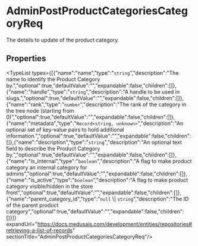 
# AdminPostProductCategoriesCategoryReq

The details to update of the product category.

## Properties

<TypeList types={[{"name":"name","type":"`string`","description":"The name to identify the Product Category by.","optional":true,"defaultValue":"","expandable":false,"children":[]},{"name":"handle","type":"`string`","description":"A handle to be used in slugs.","optional":true,"defaultValue":"","expandable":false,"children":[]},{"name":"rank","type":"`number`","description":"The rank of the category in the tree node (starting from 0)","optional":true,"defaultValue":"","expandable":false,"children":[]},{"name":"metadata","type":"`Record<string, unknown>`","description":"An optional set of key-value pairs to hold additional information.","optional":true,"defaultValue":"","expandable":false,"children":[]},{"name":"description","type":"`string`","description":"An optional text field to describe the Product Category by.","optional":true,"defaultValue":"","expandable":false,"children":[]},{"name":"is_internal","type":"`boolean`","description":"A flag to make product category an internal category for admins","optional":true,"defaultValue":"","expandable":false,"children":[]},{"name":"is_active","type":"`boolean`","description":"A flag to make product category visible/hidden in the store front","optional":true,"defaultValue":"","expandable":false,"children":[]},{"name":"parent_category_id","type":"`null` \\| `string`","description":"The ID of the parent product category","optional":true,"defaultValue":"","expandable":false,"children":[]}]} expandUrl="https://docs.medusajs.com/development/entities/repositories#retrieving-a-list-of-records" sectionTitle="AdminPostProductCategoriesCategoryReq"/>
